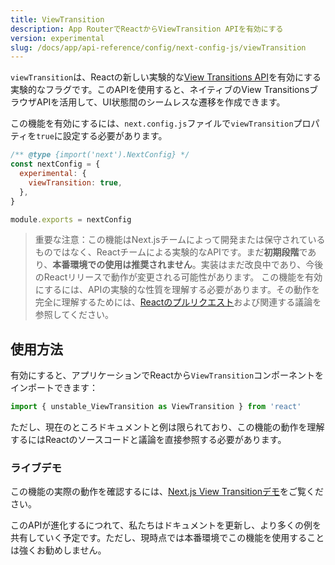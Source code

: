 ```yaml
---
title: ViewTransition
description: App RouterでReactからViewTransition APIを有効にする
version: experimental
slug: /docs/app/api-reference/config/next-config-js/viewTransition
---
```


`viewTransition`は、Reactの新しい実験的な[View Transitions API](https://developer.mozilla.org/en-US/docs/Web/API/View_Transition_API)を有効にする実験的なフラグです。このAPIを使用すると、ネイティブのView TransitionsブラウザAPIを活用して、UI状態間のシームレスな遷移を作成できます。

この機能を有効にするには、`next.config.js`ファイルで`viewTransition`プロパティを`true`に設定する必要があります。

```js filename="next.config.js"
/** @type {import('next').NextConfig} */
const nextConfig = {
  experimental: {
    viewTransition: true,
  },
}

module.exports = nextConfig
```

> 重要な注意：この機能はNext.jsチームによって開発または保守されているものではなく、Reactチームによる実験的なAPIです。まだ**初期段階**であり、**本番環境での使用は推奨されません**。実装はまだ改良中であり、今後のReactリリースで動作が変更される可能性があります。
> この機能を有効にするには、APIの実験的な性質を理解する必要があります。その動作を完全に理解するためには、[Reactのプルリクエスト](https://github.com/facebook/react/pull/31975)および関連する議論を参照してください。

## 使用方法

有効にすると、アプリケーションでReactから`ViewTransition`コンポーネントをインポートできます：

```jsx
import { unstable_ViewTransition as ViewTransition } from 'react'
```

ただし、現在のところドキュメントと例は限られており、この機能の動作を理解するにはReactのソースコードと議論を直接参照する必要があります。

### ライブデモ

この機能の実際の動作を確認するには、[Next.js View Transitionデモ](https://view-transition-example.vercel.app)をご覧ください。

このAPIが進化するにつれて、私たちはドキュメントを更新し、より多くの例を共有していく予定です。ただし、現時点では本番環境でこの機能を使用することは強くお勧めしません。
